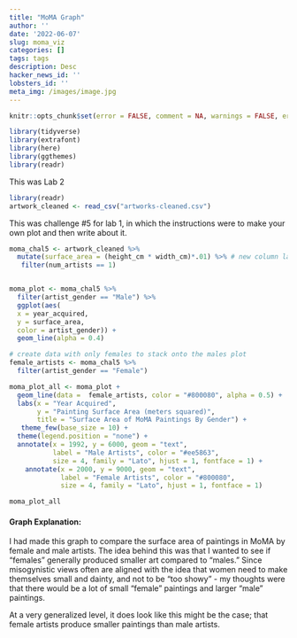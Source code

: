 ```yaml
---
title: "MoMA Graph"
author: ''
date: '2022-06-07'
slug: moma_viz
categories: []
tags: tags
description: Desc
hacker_news_id: ''
lobsters_id: ''
meta_img: /images/image.jpg
---
```



```r
knitr::opts_chunk$set(error = FALSE, comment = NA, warnings = FALSE, errors = FALSE, messages = FALSE, tidy = FALSE, cache = TRUE)
```



```r
library(tidyverse)
library(extrafont)
library(here)
library(ggthemes)
library(readr)
```

This was Lab 2



```r
library(readr)
artwork_cleaned <- read_csv("artworks-cleaned.csv")
```

This was challenge #5 for lab 1, in which the instructions were to make your own plot and then write about it.  

```r
moma_chal5 <- artwork_cleaned %>% 
  mutate(surface_area = (height_cm * width_cm)*.01) %>% # new column labeled hw_ratio, meters squared!
   filter(num_artists == 1)


moma_plot <- moma_chal5 %>% 
  filter(artist_gender == "Male") %>%
  ggplot(aes(
  x = year_acquired,
  y = surface_area,
  color = artist_gender)) +
  geom_line(alpha = 0.4)

# create data with only females to stack onto the males plot
female_artists <- moma_chal5 %>% 
  filter(artist_gender == "Female")

moma_plot_all <- moma_plot + 
  geom_line(data =  female_artists, color = "#800080", alpha = 0.5) +
  labs(x = "Year Acquired",
       y = "Painting Surface Area (meters squared)",
       title = "Surface Area of MoMA Paintings By Gender") +
   theme_few(base_size = 10) +
  theme(legend.position = "none") +
  annotate(x = 1992, y = 6000, geom = "text", 
           label = "Male Artists", color = "#ee5863", 
           size = 4, family = "Lato", hjust = 1, fontface = 1) +
    annotate(x = 2000, y = 9000, geom = "text",  
             label = "Female Artists", color = "#800080", 
             size = 4, family = "Lato", hjust = 1, fontface = 1)

moma_plot_all
```

#### Graph Explanation:  

I had made this graph to compare the surface area of paintings in MoMA by female and male artists. The idea behind this was that I wanted to see if "females" generally produced smaller art compared to "males." Since misogynistic views often are aligned with the idea that women need to make themselves small and dainty, and not to be "too showy" - my thoughts were that there would be a lot of small "female" paintings and larger "male" paintings.  

At a very generalized level, it does look like this might be the case; that female artists produce smaller paintings than male artists.  


